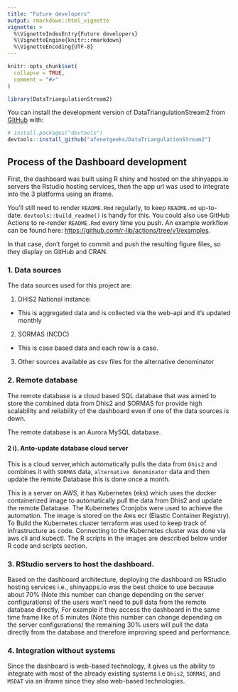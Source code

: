 ```yaml
---
title: "Future developers"
output: rmarkdown::html_vignette
vignette: >
  %\VignetteIndexEntry{Future developers}
  %\VignetteEngine{knitr::rmarkdown}
  %\VignetteEncoding{UTF-8}
---
```


```r
knitr::opts_chunk$set(
  collapse = TRUE,
  comment = "#>"
)


```

```r
library(DataTriangulationStream2)
```



You can install the development version of DataTriangulationStream2 from [GitHub](https://github.com/) with:

``` r
# install.packages("devtools")
devtools::install_github("afenetgeeks/DataTriangulationStream2")
```


## Process of the Dashboard development 

First, the dashboard was built using R shiny and hosted on the shinyapps.io servers the Rstudio hosting services, then the app url was used to integrate into the 3 platforms using an iframe.



You'll still need to render `README.Rmd` regularly, to keep `README.md` up-to-date. `devtools::build_readme()` is handy for this. You could also use GitHub Actions to re-render `README.Rmd` every time you push. An example workflow can be found here: <https://github.com/r-lib/actions/tree/v1/examples>.


In that case, don't forget to commit and push the resulting figure files, so they display on GitHub and CRAN.


### 1.	Data sources

The data sources used for this project are:

1.	DHIS2 National instance: 

- This is aggregated data and is collected via the web-api and it's updated monthly


2.	SORMAS (NCDC)

- This is case based data and each row is a case.

3.	Other sources available as csv files for the alternative denominator 


### 2.	Remote database 

The remote database is a cloud based SQL database that was aimed to store the combined data from Dhis2 and SORMAS for provide high scalability and reliability of the dashboard even if one of the data sources is down.

The remote database is an Aurora MySQL database. 


#### 2 i). Anto-update database cloud server 

This is a cloud server,which automatically pulls the data from `Dhis2` and combines it with `SORMAS` data, `alternative denominator` data and then update the remote Database this is done once a month.

This is a server on AWS, it has Kubernetes (eks) which uses the docker containerized image to automatically pull the data from Dhis2 and update the remote Database.
The Kubernetes Cronjobs were used to achieve the automation. The image is stored on the Aws ecr (Elastic Container Registry). 
To Build the Kubernetes cluster terraform was used to keep track of infrastructure as code.
Connecting to the Kubernetes cluster was done via aws cli and kubectl. 
The R scripts in the images are described below under R code and scripts section.



### 3.	RStudio servers to host the dashboard.

Based on the dashboard architecture, deploying the dashboard on RStudio hosting services i.e., shinyapps.io was the best choice to use because about 70% (Note this number can change depending on the server configurations) of the users won’t need to pull data from the remote database directly, For example if they access the dashboard in the same time frame like of 5 minutes (Note this number can change depending on the server configurations) the remaining 30% users will pull the data directly from the database and therefore improving speed and performance.


### 4.	Integration without systems 

Since the dashboard is web-based technology, it gives us the ability to integrate with most of the already existing systems i.e `Dhis2`, `SORMAS`, and `MSDAT`  via an iframe since they also web-based technologies.
